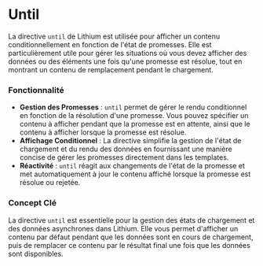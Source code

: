 # Until

La directive `until` de Lithium est utilisée pour afficher un contenu conditionnellement en fonction de l'état de promesses. Elle est particulièrement utile pour gérer les situations où vous devez afficher des données ou des éléments une fois qu'une promesse est résolue, tout en montrant un contenu de remplacement pendant le chargement.

### Fonctionnalité

- **Gestion des Promesses** : `until` permet de gérer le rendu conditionnel en fonction de la résolution d'une promesse. Vous pouvez spécifier un contenu à afficher pendant que la promesse est en attente, ainsi que le contenu à afficher lorsque la promesse est résolue.
- **Affichage Conditionnel** : La directive simplifie la gestion de l'état de chargement et du rendu des données en fournissant une manière concise de gérer les promesses directement dans les templates.
- **Réactivité** : `until` réagit aux changements de l'état de la promesse et met automatiquement à jour le contenu affiché lorsque la promesse est résolue ou rejetée.

### Concept Clé

La directive `until` est essentielle pour la gestion des états de chargement et des données asynchrones dans Lithium. Elle vous permet d'afficher un contenu par défaut pendant que les données sont en cours de chargement, puis de remplacer ce contenu par le résultat final une fois que les données sont disponibles.


<SandpackSample/>